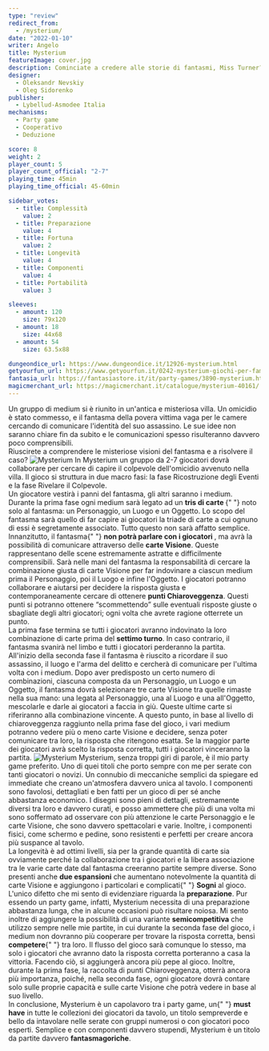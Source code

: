 ```yaml
---
type: "review"
redirect_from:
  - /mysterium/
date: "2022-01-10"
writer: Angelo
title: Mysterium
featureImage: cover.jpg
description: Cominciate a credere alle storie di fantasmi, Miss Turner? Ci siete dentro!
designer:
  - Oleksandr Nevskiy
  - Oleg Sidorenko
publisher:
  - Lybellud-Asmodee Italia
mechanisms:
  - Party game
  - Cooperativo
  - Deduzione

score: 8
weight: 2
player_count: 5
player_count_official: "2-7"
playing_time: 45min
playing_time_official: 45-60min

sidebar_votes:
  - title: Complessità
    value: 2
  - title: Preparazione
    value: 4
  - title: Fortuna
    value: 2
  - title: Longevità
    value: 4
  - title: Componenti
    value: 4
  - title: Portabilità
    value: 3

sleeves:
  - amount: 120
    size: 79x120
  - amount: 18
    size: 44x68
  - amount: 54
    size: 63.5x88

dungeondice_url: https://www.dungeondice.it/12926-mysterium.html
getyourfun_url: https://www.getyourfun.it/0242-mysterium-giochi-per-famiglia.html
fantasia_url: https://fantasiastore.it/it/party-games/3890-mysterium.html
magicmerchant_url: https://magicmerchant.it/catalogue/mysterium-40161/
---
```


<Setting>
  Un gruppo di medium si è riunito in un'antica e misteriosa villa. Un omicidio
  è stato commesso, e il fantasma della povera vittima vaga per le camere
  cercando di comunicare l'identità del suo assassino. Le sue idee non saranno
  chiare fin da subito e le comunicazioni spesso risulteranno davvero poco
  comprensibili.
  <br />
  Riuscirete a comprendere le misteriose visioni del fantasma e a risolvere il
  caso?
</Setting>

<img src="./game1.jpg" alt="Mysterium" />

<Rules>
  In Mysterium un gruppo da 2-7 giocatori dovrà collaborare per cercare di
  capire il colpevole dell'omicidio avvenuto nella villa. Il gioco si struttura
  in due macro fasi: la fase Ricostruzione degli Eventi e la fase Rivelare il
  Colpevole.
  <br />
  Un giocatore vestirà i panni del fantasma, gli altri saranno i medium. Durante
  la prima fase ogni medium sarà legato ad un <strong>
    tris di carte
  </strong>{" "}
  noto solo al fantasma: un Personaggio, un Luogo e un Oggetto. Lo scopo del
  fantasma sarà quello di far capire ai giocatori la triade di carte a cui
  ognuno di essi è segretamente associato. Tutto questo non sarà affatto
  semplice. Innanzitutto, il fantasma{" "}
  <strong>non potrà parlare con i giocatori </strong>, ma avrà la possibilità di
  comunicare attraverso delle <strong>carte Visione</strong>. Queste
  rappresentano delle scene estremamente astratte e difficilmente comprensibili.
  Sarà nelle mani del fantasma la responsabilità di cercare la combinazione
  giusta di carte Visione per far indovinare a ciascun medium prima il
  Personaggio, poi il Luogo e infine l'Oggetto. I giocatori potranno collaborare
  e aiutarsi per decidere la risposta giusta e contemporaneamente cercare di
  ottenere <strong>punti Chiaroveggenza</strong>. Questi punti si potranno
  ottenere “scommettendo” sulle eventuali risposte giuste o sbagliate degli
  altri giocatori; ogni volta che avrete ragione otterrete un punto.
  <br />
  La prima fase termina se tutti i giocatori avranno indovinato la loro
  combinazione di carte prima del <strong>settimo turno</strong>. In caso
  contrario, il fantasma svanirà nel limbo e tutti i giocatori perderanno la
  partita.
  <br />
  All'inizio della seconda fase il fantasma è riuscito a ricordare il suo
  assassino, il luogo e l'arma del delitto e cercherà di comunicare per l'ultima
  volta con i medium. Dopo aver predisposto un certo numero di combinazioni,
  ciascuna composta da un Personaggio, un Luogo e un Oggetto, il fantasma dovrà
  selezionare tre carte Visione tra quelle rimaste nella sua mano: una legata al
  Personaggio, una al Luogo e una all'Oggetto, mescolarle e darle ai giocatori a
  faccia in giù. Queste ultime carte si riferiranno alla combinazione vincente.
  A questo punto, in base al livello di chiaroveggenza raggiunto nella prima
  fase del gioco, i vari medium potranno vedere più o meno carte Visione e
  decidere, senza poter comunicare tra loro, la risposta che ritengono esatta.
  Se la maggior parte dei giocatori avrà scelto la risposta corretta, tutti i
  giocatori vinceranno la partita.
</Rules>

<img src="./game2.jpg" alt="Mysterium" />

<Feedback>
  Mysterium, senza troppi giri di parole, è il mio party game preferito. Uno di
  quei titoli che porto sempre con me per serate con tanti giocatori o novizi.
  Un connubio di meccaniche semplici da spiegare ed immediate che creano
  un'atmosfera davvero unica al tavolo. I componenti sono favolosi, dettagliati
  e ben fatti per un gioco di per sé anche abbastanza economico. I disegni sono
  pieni di dettagli, estremamente diversi tra loro e davvero curati, e posso
  ammettere che più di una volta mi sono soffermato ad osservare con più
  attenzione le carte Personaggio e le carte Visione, che sono davvero
  spettacolari e varie. Inoltre, i componenti fisici, come schermo e pedine,
  sono resistenti e perfetti per creare ancora più suspance al tavolo.
  <br />
  La longevità è ad ottimi livelli, sia per la grande quantità di carte sia
  ovviamente perché la collaborazione tra i giocatori e la libera associazione
  tra le varie carte date dal fantasma creeranno partite sempre diverse. Sono
  presenti anche <strong>due espansioni</strong> che aumentano notevolmente la
  quantità di carte Visione e aggiungono i particolari e complicati{" "}
  <strong>Sogni</strong> al gioco. L'unico difetto che mi sento di evidenziare
  riguarda la <strong>preparazione</strong>. Pur essendo un party game, infatti,
  Mysterium necessita di una preparazione abbastanza lunga, che in alcune
  occasioni può risultare noiosa. Mi sento inoltre di aggiungere la possibilità
  di una variante <strong>semicompetitiva</strong> che utilizzo sempre nelle mie
  partite, in cui durante la seconda fase del gioco, i medium non dovranno più
  cooperare per trovare la risposta corretta, bensì <strong>competere</strong>{" "}
  tra loro. Il flusso del gioco sarà comunque lo stesso, ma solo i giocatori che
  avranno dato la risposta corretta porteranno a casa la vittoria. Facendo ciò,
  si aggiungerà ancora più pepe al gioco. Inoltre, durante la prima fase, la
  raccolta di punti Chiaroveggenza, otterrà ancora più importanza, poiché, nella
  seconda fase, ogni giocatore dovrà contare solo sulle proprie capacità e sulle
  carte Visione che potrà vedere in base al suo livello.
  <br />
  In conclusione, Mysterium è un capolavoro tra i party game, un{" "}
  <strong> must have</strong> in tutte le collezioni dei giocatori da tavolo, un
  titolo sempreverde e bello da intavolare nelle serate con gruppi numerosi o
  con giocatori poco esperti. Semplice e con componenti davvero stupendi,
  Mysterium è un titolo da partite davvero <strong>fantasmagoriche</strong>.
</Feedback>

<Instagram id="CYi1Z-bFxQE" />
